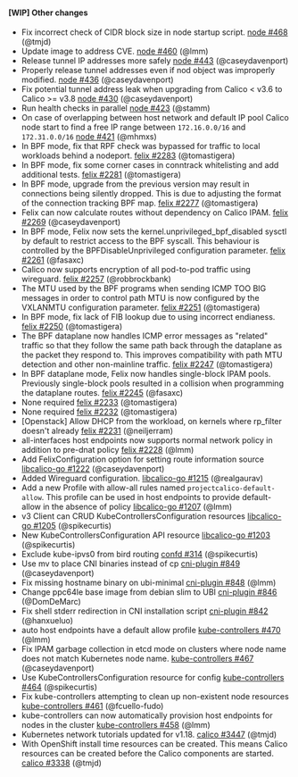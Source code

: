 #### [WIP] Other changes

 - Fix incorrect check of CIDR block size in node startup script. [node #468](https://github.com/projectcalico/node/pull/468) (@tmjd)
 - Update image to address CVE. [node #460](https://github.com/projectcalico/node/pull/460) (@lmm)
 - Release tunnel IP addresses more safely [node #443](https://github.com/projectcalico/node/pull/443) (@caseydavenport)
 - Properly release tunnel addresses even if nod object was improperly modified. [node #436](https://github.com/projectcalico/node/pull/436) (@caseydavenport)
 - Fix potential tunnel address leak when upgrading from Calico < v3.6 to Calico  >= v3.8 [node #430](https://github.com/projectcalico/node/pull/430) (@caseydavenport)
 - Run health checks in parallel [node #423](https://github.com/projectcalico/node/pull/423) (@stamm)
 - On case of overlapping between host network and default IP pool Calico node start to find a free IP range between `172.16.0.0/16` and `172.31.0.0/16` [node #421](https://github.com/projectcalico/node/pull/421) (@mhmxs)
 - In BPF mode, fix that RPF check was bypassed for traffic to local workloads behind a nodeport. [felix #2283](https://github.com/projectcalico/felix/pull/2283) (@tomastigera)
 - In BPF mode, fix some corner cases in conntrack whitelisting and add additional tests. [felix #2281](https://github.com/projectcalico/felix/pull/2281) (@tomastigera)
 - In BPF mode, upgrade from the previous version may result in connections being silently dropped.  This is due to adjusting the format of the connection tracking BPF map. [felix #2277](https://github.com/projectcalico/felix/pull/2277) (@tomastigera)
 - Felix can now calculate routes without dependency on Calico IPAM. [felix #2269](https://github.com/projectcalico/felix/pull/2269) (@caseydavenport)
 - In BPF mode, Felix now sets the kernel.unprivileged_bpf_disabled sysctl by default to restrict access to the BPF syscall.  This behaviour is controlled by the BPFDisableUnprivileged configuration parameter. [felix #2261](https://github.com/projectcalico/felix/pull/2261) (@fasaxc)
 - Calico now supports encryption of all pod-to-pod traffic using wireguard. [felix #2257](https://github.com/projectcalico/felix/pull/2257) (@robbrockbank)
 - The MTU used by the BPF programs when sending ICMP TOO BIG messages in order to control path MTU is now configured by the VXLANMTU configuration parameter. [felix #2251](https://github.com/projectcalico/felix/pull/2251) (@tomastigera)
 - In BPF mode, fix lack of FIB lookup due to using incorrect endianess. [felix #2250](https://github.com/projectcalico/felix/pull/2250) (@tomastigera)
 - The BPF dataplane now handles ICMP error messages as "related" traffic so that they follow the same path back through the dataplane as the packet they respond to. This improves compatibility with path MTU detection and other non-mainline traffic. [felix #2247](https://github.com/projectcalico/felix/pull/2247) (@tomastigera)
 - In BPF dataplane mode, Felix now handles single-block IPAM pools.  Previously single-block pools resulted in a collision when programming the dataplane routes. [felix #2245](https://github.com/projectcalico/felix/pull/2245) (@fasaxc)
 - None required [felix #2233](https://github.com/projectcalico/felix/pull/2233) (@tomastigera)
 - None required [felix #2232](https://github.com/projectcalico/felix/pull/2232) (@tomastigera)
 - [Openstack] Allow DHCP from the workload, on kernels where rp_filter doesn't already [felix #2231](https://github.com/projectcalico/felix/pull/2231) (@neiljerram)
 - all-interfaces host endpoints now supports normal network policy in addition to pre-dnat policy [felix #2228](https://github.com/projectcalico/felix/pull/2228) (@lmm)
 - Add FelixConfiguration option for setting route information source [libcalico-go #1222](https://github.com/projectcalico/libcalico-go/pull/1222) (@caseydavenport)
 - Added Wireguard configuration. [libcalico-go #1215](https://github.com/projectcalico/libcalico-go/pull/1215) (@realgaurav)
 - Add a new Profile with allow-all rules named `projectcalico-default-allow`. This profile can be used in host endpoints to provide default-allow in the absence of policy [libcalico-go #1207](https://github.com/projectcalico/libcalico-go/pull/1207) (@lmm)
 - v3 Client can CRUD KubeControllersConfiguration resources [libcalico-go #1205](https://github.com/projectcalico/libcalico-go/pull/1205) (@spikecurtis)
 - New KubeControllersConfiguration API resource [libcalico-go #1203](https://github.com/projectcalico/libcalico-go/pull/1203) (@spikecurtis)
 - Exclude kube-ipvs0 from bird routing [confd #314](https://github.com/projectcalico/confd/pull/314) (@spikecurtis)
 - Use mv to place CNI binaries instead of cp [cni-plugin #849](https://github.com/projectcalico/cni-plugin/pull/849) (@caseydavenport)
 - Fix missing hostname binary on ubi-minimal [cni-plugin #848](https://github.com/projectcalico/cni-plugin/pull/848) (@lmm)
 - Change ppc64le base image from debian slim to UBI [cni-plugin #846](https://github.com/projectcalico/cni-plugin/pull/846) (@DomDeMarc)
 - Fix shell stderr redirection in CNI installation script [cni-plugin #842](https://github.com/projectcalico/cni-plugin/pull/842) (@hanxueluo)
 - auto host endpoints have a default allow profile [kube-controllers #470](https://github.com/projectcalico/kube-controllers/pull/470) (@lmm)
 - Fix IPAM garbage collection in etcd mode on clusters where node name does not match Kubernetes node name. [kube-controllers #467](https://github.com/projectcalico/kube-controllers/pull/467) (@caseydavenport)
 - Use KubeControllersConfiguration resource for config [kube-controllers #464](https://github.com/projectcalico/kube-controllers/pull/464) (@spikecurtis)
 - Fix kube-controllers attempting to clean up non-existent node resources [kube-controllers #461](https://github.com/projectcalico/kube-controllers/pull/461) (@fcuello-fudo)
 - kube-controllers can now automatically provision host endpoints for nodes in the cluster [kube-controllers #458](https://github.com/projectcalico/kube-controllers/pull/458) (@lmm)
 - Kubernetes network tutorials updated for v1.18. [calico #3447](https://github.com/projectcalico/calico/pull/3447) (@tmjd)
 - With OpenShift install time resources can be created. This means Calico resources can be created before the Calico components are started. [calico #3338](https://github.com/projectcalico/calico/pull/3338) (@tmjd)
